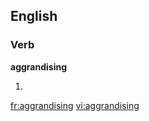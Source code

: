
==English==

===Verb===
'''aggrandising'''

# {{present participle of|[[aggrandise]]}}

[[fr:aggrandising]]
[[vi:aggrandising]]